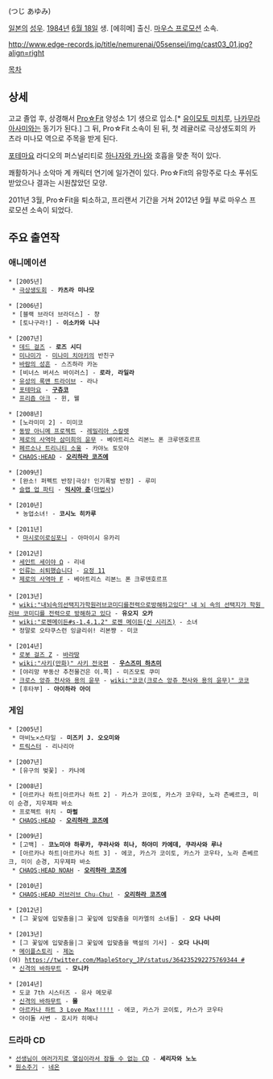 {{{+1 辻あゆみ }}} (つじ あゆみ)

[[일본]]의 [[성우#s-1|성우]]. [[1984년]] [[6월 18일]] 생. [에히메] 출신. [[마우스 프로모션]] 소속. 

http://www.edge-records.jp/title/nemurenai/05sensei/img/cast03_01.jpg?align=right

[[목차]]

== 상세 ==
고교 졸업 후, 상경해서 [[Pro☆Fit]] 양성소 1기 생으로 입소.[* [[유이모토 미치루]], [[나카무라 아사미]]와는 동기가 된다.] 그 뒤, Pro☆Fit 소속이 된 뒤, 첫 레귤러로 극상생도회의 카츠라 미나모 역으로 주목을 받게 된다.

[[포테마요]] 라디오의 퍼스널리티로 [[하나자와 카나]]와 호흡을 맞춘 적이 있다. 

쾌활하거나 소악마 계 캐릭터 연기에 일가견이 있다. Pro☆Fit의 유망주로 다소 푸쉬도 받았으나 결과는 시원찮았던 모양.

2011년 3월, Pro☆Fit을 퇴소하고, 프리랜서 기간을 거쳐 2012년 9월 부로 마우스 프로모션 소속이 되었다.

== 주요 출연작 ==
=== 애니메이션 ===
 * [2005년]
  * [[극상생도회]] - '''카츠라 미나모'''

 * [2006년]
  * [블랙 브라더 브라더스] - 챵
  * [토나구라!] - '''이소카와 니나'''

 * [2007년]
  * [[데드 걸즈]] - '''로즈 시디'''
  * [[미나미가]] - [[미나미 치아키]]의 반친구
  * [[바람의 성흔]] - 스즈하라 카논
  * [비너스 버서스 바이러스] - '''로라''', '''라일라'''
  * [[유성의 록맨 트라이브]] - 라나
  * [[포테마요]] - '''[[구츄코]]'''
  * [[프리즘 아크]] - 윈, 웰

 * [2008년]
  * [노라미미 2] - 미미코
  * [[동방 아니메 프로젝트]] - [[레밀리아 스칼렛]]
  * [[제로의 사역마|제로의 사역마 삼미희의 윤무]] - 베아트리스 리본느 폰 크루덴호르프
  * [[페르소나 트리니티 소울]] - 카야노 토모야
  * [[CHAOS;HEAD]] - '''[[오리하라 코즈에]]'''

 * [2009년]
  * [완소! 퍼펙트 반장|극상! 인기폭발 반장] - 루미
  * [[슬랩 업 파티]] - '''[[익시아 준]]'''([[마법사]])

 * [2010년]
   * 농업소녀! - '''코시노 히카루'''

 * [2011년]
   * [[마시로이로심포니]] - 아마이시 유카리

 * [2012년]
  * [[세인트 세이야 Ω]] - 리네
  * [[인류는 쇠퇴했습니다]] - [[요정(인류는 쇠퇴했습니다)|요정 11]]
  * [[제로의 사역마|제로의 사역마 F]] - 베아트리스 리본느 폰 크루덴호르프
 
 * [2013년]
  * [[wiki:"내뇌속의선택지가학원러브코미디를전력으로방해하고있다" 내 뇌 속의 선택지가 학원 러브 코미디를 전력으로 방해하고 있다]] - '''유오지 오카'''
  * [[wiki:"로젠메이든#s-1.4.1.2" 로젠 메이든(신 시리즈)]] - 소녀
  * 정말로 오타쿠스런 잉글리쉬! 리본쨩 - 미코

 * [2014년]
  * [[로봇 걸즈 Z]] - [[초인전대 바라타크#s-2.2|바라땅]]
  * [[wiki:"사키(만화)" 사키 전국편]] - '''[[우스즈미 하츠미]]'''
  * [야리망 부동산 추천물건은 이.쪽] - 미즈모토 쿠미
  * [[크로스 앙쥬 천사와 용의 윤무]] - [[wiki:"코코(크로스 앙쥬 천사와 용의 윤무)" 코코]]
  * [후타부] - '''아이하라 아이'''

=== 게임 ===
 * [2005년]
  * 마비노×스타일 - '''미즈키 J. 오오미와'''
  * [[트릭스터(MMORPG)|트릭스터]] - 리나리아

 * [2007년]
  * [유구의 벚꽃] - 카나에

 * [2008년]
  * [아르카나 하트|아르카나 하트 2] - 카스가 코이토, 카스가 코우타, 노라 츤베르크, 미이 순경, 지우제파 바소
  * 프로젝트 위치 - '''마럴'''
  * [[CHAOS;HEAD]] - '''[[오리하라 코즈에]]'''

 * [2009년]
  * [고백] - '''코노미야 하루카, 쿠라사와 히나, 하야미 카에데, 쿠라사와 루나'''
  * [아르카나 하트|아르카나 하트 3] - 에코, 카스가 코이토, 카스가 코우타, 노라 츤베르크, 미이 순경, 지우제파 바소
  * [[CHAOS;HEAD#s-5|CHAOS;HEAD NOAH]] - '''[[오리하라 코즈에]]'''

 * [2010년]
  * [[CHAOS;HEAD#s-5|CHAOS;HEAD 러브러브 Chu☆Chu!]] - '''[[오리하라 코즈에]]'''

 * [2012년]
  * [그 꽃잎에 입맞춤을|그 꽃잎에 입맞춤을 미카엘의 소녀들] - '''오다 나나미'''

 * [2013년]
  * [그 꽃잎에 입맞춤을|그 꽃잎에 입맞춤을 백설의 기사] - '''오다 나나미'''
  * [[메이플스토리]] - [[제논(메이플스토리)|제논]](여) [[https://twitter.com/MapleStory_JP/status/364235292275769344 #]]
  * [[신격의 바하무트]] - '''모니카'''

 * [2014년]
  * 도쿄 7th 시스터즈 - 유사 메모루
  * [[신격의 바하무트]] - '''몰'''
  * [[아르카나 하트|아르카나 하트 3 Love Max!!!!!]] - 에코, 카스가 코이토, 카스가 코우타
  * 아이돌 사변 - 호시카 히메나

=== 드라마 CD ===
 * [[선생님이 여러가지로 열심이라서 잠들 수 없는 CD]] - '''세리자와 노노'''
 * [[원소주기]] - [[네온]]
